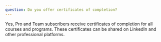 ```yaml
---
question: Do you offer certificates of completion?
---
```


Yes, Pro and Team subscribers receive certificates of completion for all courses and programs. These certificates can be shared on LinkedIn and other professional platforms.
